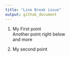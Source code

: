 ```yaml
---
title: "Line Break issue"
output: github_document
---
```



1.  My First point  
    Another point right below  
    and more

1.  My second point